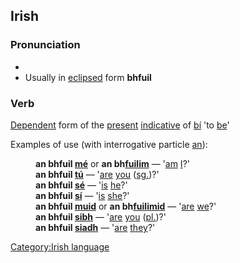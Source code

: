 ==Irish==
===Pronunciation===
*{{IPA|[fil&#690;]}}
*Usually in [[eclipsis|eclipsed]] form '''bhfuil''' {{IPA|[wil&#690;]}}
===Verb===
[[Dependent]] form of the [[present]] [[indicative]] of [[bí]] 'to [[be]]'

Examples of use (with interrogative particle [[an#Irish|an]]):
:'''an bhfuil [[mé]]''' or '''an bh[[fuilim]]''' &mdash; '[[am]] [[I]]?'
:'''an bhfuil [[tú]]''' &mdash; '[[are]] [[you]] ([[singular|sg.]])?'
:'''an bhfuil [[sé]]''' &mdash; '[[is]] [[he]]?'
:'''an bhfuil [[sí]]''' &mdash; '[[is]] [[she]]?'
:'''an bhfuil [[muid]]''' or '''an bh[[fuilimid]]''' &mdash; '[[are]] [[we]]?'
:'''an bhfuil [[sibh]]''' &mdash; '[[are]] [[you]] ([[plural|pl.]])?'
:'''an bhfuil [[siadh]]''' &mdash; '[[are]] [[they]]?'

[[Category:Irish language]]